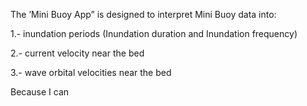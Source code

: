 The 'Mini Buoy App" is designed to interpret Mini Buoy data into:

   1.- inundation periods (Inundation duration and Inundation frequency)

   2.- current velocity near the bed

   3.- wave orbital velocities near the bed
   
   Because I can